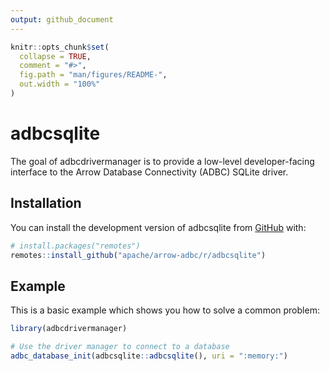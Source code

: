 ```yaml
---
output: github_document
---
```


<!---
  Licensed to the Apache Software Foundation (ASF) under one
  or more contributor license agreements.  See the NOTICE file
  distributed with this work for additional information
  regarding copyright ownership.  The ASF licenses this file
  to you under the Apache License, Version 2.0 (the
  "License"); you may not use this file except in compliance
  with the License.  You may obtain a copy of the License at
    http://www.apache.org/licenses/LICENSE-2.0
  Unless required by applicable law or agreed to in writing,
  software distributed under the License is distributed on an
  "AS IS" BASIS, WITHOUT WARRANTIES OR CONDITIONS OF ANY
  KIND, either express or implied.  See the License for the
  specific language governing permissions and limitations
  under the License.
-->

<!-- README.md is generated from README.Rmd. Please edit that file -->

```r
knitr::opts_chunk$set(
  collapse = TRUE,
  comment = "#>",
  fig.path = "man/figures/README-",
  out.width = "100%"
)
```

# adbcsqlite

<!-- badges: start -->
<!-- badges: end -->

The goal of adbcdrivermanager is to provide a low-level developer-facing interface
to the Arrow Database Connectivity (ADBC) SQLite driver.

## Installation

You can install the development version of adbcsqlite from [GitHub](https://github.com/) with:

``` r
# install.packages("remotes")
remotes::install_github("apache/arrow-adbc/r/adbcsqlite")
```

## Example

This is a basic example which shows you how to solve a common problem:

```r
library(adbcdrivermanager)

# Use the driver manager to connect to a database
adbc_database_init(adbcsqlite::adbcsqlite(), uri = ":memory:")
```

